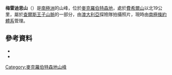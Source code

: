 {{coord|71|12|S|67|45|E|source:GNIS|display=title}}

'''梅雷迪思山'''（{{lang-en|Mount Meredith}}）是[[南極洲|南極洲]]的山峰，位於[[麥克羅伯特森地|麥克羅伯特森地]]，處於[[費希爾山|費希爾山]]以北19公里，屬於[[查爾斯王子山脈|查爾斯王子山脈]]的一部分，由[[澳大利亞|澳大利亞]]探險隊拍攝照片，現時由[[南極條約體系|南極條約體系]]管理。

==參考資料==
*{{cite gnis | type = antarid | id = 9875| name = Mount Meredith | accessdate = 2013-09-19}}
*{{usgs-gazetteer|id=9875}}

{{DEFAULTSORT:Mount Meredith}}
[[Category:麥克羅伯特森地山峰|Category:麥克羅伯特森地山峰]]


{{MacRobertsonLand-geo-stub}}